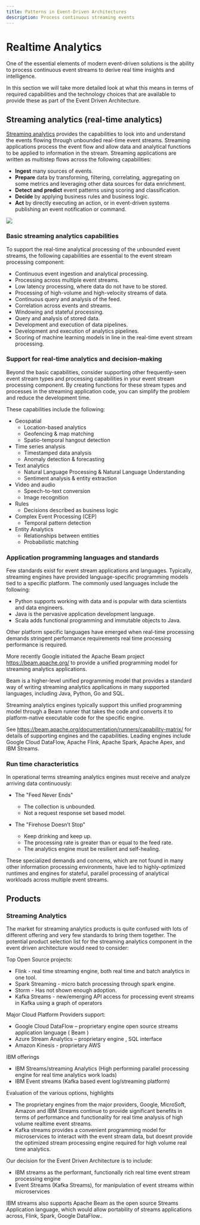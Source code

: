 ```yaml
---
title: Patterns in Event-Driven Architectures
description: Process continuous streaming events
---
```


# Realtime Analytics

One of the essential elements of modern event-driven solutions is the ability to process continuous event streams to derive real time insights and intelligence.

In this section we will take more detailed look at what this means in terms of required capabilities and the technology choices that are available to provide these as part of the Event Driven Architecture.

## Streaming analytics (real-time analytics)

[Streaming analytics](https://cloud.ibm.com/catalog/services/streaming-analytics) provides the capabilities to look into and understand the events flowing through unbounded real-time event streams. Streaming applications process the event flow and allow data and analytical functions to be applied to information in the stream. Streaming applications are written as multistep flows across the following capabilities:

* **Ingest** many sources of events.
* **Prepare** data by transforming, filtering, correlating, aggregating on some metrics and leveraging other data sources for data enrichment.
* **Detect and predict** event patterns using scoring and classification.
* **Decide** by applying business rules and business logic.
* **Act** by directly executing an action, or in event-driven systems publishing an event notification or command.

![](rt-analytics-app-pattern.png)

### Basic streaming analytics capabilities

To support the real-time analytical processing of the unbounded event streams, the following capabilities are essential to the event stream processing component:

* Continuous event ingestion and analytical processing.
* Processing across multiple event streams.
* Low latency processing, where data do not have to be stored.
* Processing of high-volume and high-velocity streams of data.
* Continuous query and analysis of the feed.
* Correlation across events and streams.
* Windowing and stateful processing.
* Query and analysis of stored data.
* Development and execution of data pipelines.
* Development and execution of analytics pipelines.
* Scoring of machine learning models in line in the real-time event stream processing.

### Support for real-time analytics and decision-making

Beyond the basic capabilities, consider supporting other frequently-seen event stream types and processing capabilities in your event stream processing component. By creating functions for these stream types and processes in the streaming application code, you can simplify the problem and reduce the development time.

These capabilities include the following:

* Geospatial
  * Location-based analytics
  * Geofencing & map matching
  * Spatio-temporal hangout detection
* Time series analysis
  * Timestamped data analysis
  * Anomaly detection & forecasting
* Text analytics
  * Natural Language Processing & Natural Language Understanding
  * Sentiment analysis & entity extraction
* Video and audio
  * Speech-to-text conversion
  * Image recognition
* Rules
  * Decisions described as business logic
* Complex Event Processing (CEP)
  * Temporal pattern detection
* Entity Analytics
  * Relationships between entities
  * Probabilistic matching

### Application programming languages and standards

Few standards exist for event stream applications and languages. Typically, streaming engines have provided language-specific programming models tied to a specific platform.  The commonly used languages include the following:
* Python supports working with data and is popular with data scientists and data engineers.
* Java is the pervasive application development language.
* Scala adds functional programming and immutable objects to Java.

Other platform specific languages have emerged when real-time processing demands stringent performance requirements real time processing performance is required.

More recently Google initiated the Apache Beam project https://beam.apache.org/ to provide a unified programming model for streaming analytics applications.

Beam is a higher-level unified programming model that provides a standard way of writing streaming analytics applications in many supported languages, including Java, Python, Go and SQL.

Streaming analytics engines typically support this unified programming model through a Beam runner that takes the code and converts it to platform-native executable code for the specific engine.

See https://beam.apache.org/documentation/runners/capability-matrix/ for details of supporting engines and the capabilities.  Leading engines include Google Cloud DataFlow, Apache Flink, Apache Spark, Apache Apex, and IBM Streams.

### Run time characteristics

In operational terms streaming analytics engines must receive and analyze arriving data continuously:

* The "Feed Never Ends"
  * The collection is unbounded.
  * Not a request response set based model.

* The "Firehose Doesn’t Stop"
  * Keep drinking and keep up.
  * The processing rate is greater than or equal to the feed rate.
  * The analytics engine must be resilient and self-healing.

These specialized demands and concerns, which are not found in many other information processing environments, have led to highly-optimized runtimes and engines for stateful, parallel processing of analytical workloads across multiple event streams.


## Products

### Streaming Analytics

The market for streaming analytics products is quite confused with lots of different offering and very few standards to bring them together.  The potential product selection list for the streaming analytics component in the event driven architecture would need to consider:

Top Open Source projects:
* Flink - real time streaming engine, both real time and batch analytics in one tool.
* Spark Streaming - micro batch processing through spark engine.
* Storm - Has not shown enough adoption.
* Kafka Streams - new/emerging API access for processing event streams in Kafka using a graph of operators

Major Cloud Platform Providers support:
* Google Cloud DataFlow – proprietary engine open source streams application language ( Beam )
* Azure Stream Analytics – proprietary engine , SQL interface
* Amazon Kinesis - proprietary AWS

IBM offerings
* IBM Streams/streaming Analytics (High performing parallel processing engine for real time analytics work loads)
* IBM Event streams (Kafka based event log/streaming platform)

Evaluation of the various options, highlights
* The proprietary engines from the major providers, Google, MicroSoft, Amazon and IBM Streams continue to provide significant benefits in terms of performance and functionality for real time analysis of high volume realtime event streams.
* Kafka streams provides a convenient programming model for microservices to interact with the event stream data, but doesnt provide the optimized stream processing engine required for high volume real time analytics.

Our decision for the Event Driven Architecture is to include:

* IBM streams as the performant, functionally rich real time event stream processing engine
* Event Streams (Kafka Streams), for manipulation of event streams within microservices

IBM streams also supports Apache Beam as the open source Streams Application language,  which would allow portability of streams applications across, Flink, Spark, Google DataFlow..
